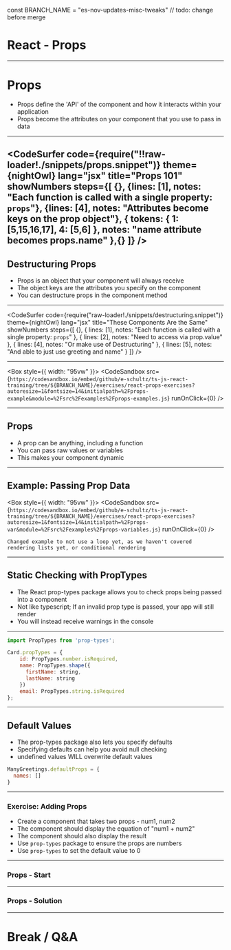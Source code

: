 const BRANCH_NAME = "es-nov-updates-misc-tweaks" // todo: change before merge


# React - Props

---

# Props

- Props define the 'API' of the component and how it interacts within your application
- Props become the attributes on your component that you use to pass in data

---

<CodeSurfer
  code={require("!!raw-loader!./snippets/props.snippet")}
  theme={nightOwl}
  lang="jsx"
  title="Props 101"
  showNumbers
  steps={[
    {},
    {lines: [1], notes: "Each function is called with a single property: `props`"},
    {lines: [4], notes: "Attributes become keys on the prop object"},
     {
      tokens: {
        1: [5,15,16,17],
        4: [5,6]
      },
      notes: "name attribute becomes props.name"
    },{}
  ]}
/>
---

## Destructuring Props

- Props is an object that your component will always receive
- The object keys are the attributes you specify on the component
- You can destructure props in the component method

---

<CodeSurfer
  code={require("raw-loader!./snippets/destructuring.snippet")}
  theme={nightOwl}
  lang="jsx"
  title="These Components Are the Same"
  showNumbers
  steps={[
    {},
    {
      lines: [1],
      notes: "Each function is called with a single property: `props`"
    },
    { lines: [2], notes: "Need to access via prop.value" },
    { lines: [4], notes: "Or make use of Destructuring" },
    { lines: [5], notes: "And able to just use greeting and name" }
  ]}
/>

---

<Box style={{ width: "95vw" }}>
  <CodeSandbox
    src={`https://codesandbox.io/embed/github/e-schultz/ts-js-react-training/tree/${BRANCH_NAME}/exercises/react-props-exercises?autoresize=1&fontsize=14&initialpath=%2Fprops-example&module=%2Fsrc%2Fexamples%2Fprops-examples.js`}
    runOnClick={0}
  />
</Box>

---

## Props

- A prop can be anything, including a function
- You can pass raw values or variables
- This makes your component dynamic

---

## Example: Passing Prop Data

<Box style={{ width: "95vw" }}>
  <CodeSandbox
    src={`https://codesandbox.io/embed/github/e-schultz/ts-js-react-training/tree/${BRANCH_NAME}/exercises/react-props-exercises?autoresize=1&fontsize=14&initialpath=%2Fprops-var&module=%2Fsrc%2Fexamples%2Fprops-variables.js`}
    runOnClick={0}
  />
</Box>

```notes
Changed example to not use a loop yet, as we haven't covered
rendering lists yet, or conditional rendering
```

---

## Static Checking with PropTypes

- The React prop-types package allows you to check props being passed into a component
- Not like typescript; If an invalid prop type is passed, your app will still render
- You will instead receive warnings in the console

---


```javascript
import PropTypes from 'prop-types';

Card.propTypes = {
    id: PropTypes.number.isRequired,
    name: PropTypes.shape({
      firstName: string,
      lastName: string
    })
    email: PropTypes.string.isRequired
};
```

---

## Default Values

- The prop-types package also lets you specify defaults
- Specifying defaults can help you avoid null checking
- undefined values WILL overwrite default values

```javascript
ManyGreetings.defaultProps = {
  names: []
}
```

---

### Exercise: Adding Props

- Create a component that takes two props - num1, num2
- The component should display the equation of "num1 + num2"
- The component should also display the result
- Use `prop-types` package to ensure the props are numbers
- Use `prop-types` to set the default value to 0

---


### Props - Start

<CodeSandbox src="https://codesandbox.io/embed/9lnz3x7o1p?autoresize=1&fontsize=14&hidenavigation=1" />

---


### Props - Solution

<CodeSandbox src="https://codesandbox.io/embed/4qz761yz49?fontsize=14" />

---

# Break / Q&A

